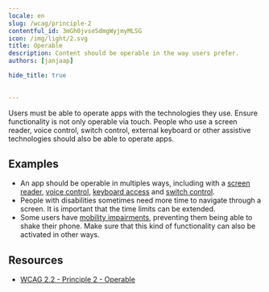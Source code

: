 ```yaml
---
locale: en
slug: /wcag/principle-2
contentful_id: 3mGh0jvseSdmgWyjmyMLSG
icon: /img/light/2.svg
title: Operable
description: Content should be operable in the way users prefer.
authors: [janjaap]

hide_title: true

	
---
```


<Hero
  title="Operable"
  icon="/img/light/2.svg"
  prefix="Principle 2"
/>

Users must be able to operate apps with the technologies they use. Ensure functionality is not only operable via touch. People who use a screen reader, voice control, switch control, external keyboard or other assistive technologies should also be able to operate apps.

## Examples

- An app should be operable in multiples ways, including with a [screen reader](/en/stats/screen-reader), [voice control](/en/stats/voice-control), [keyboard access](/en/stats/keyboard-access) and [switch control](/en/stats/switch-control).
- People with disabilities sometimes need more time to navigate through a screen. It is important that the time limits can be extended.
- Some users have [mobility impairments](/en/articles/disabilities/mobility), preventing them being able to shake their phone. Make sure that this kind of functionality can also be activated in other ways.

## Resources

- [WCAG 2.2 - Principle 2 - Operable](https://www.w3.org/TR/WCAG22/#operable)